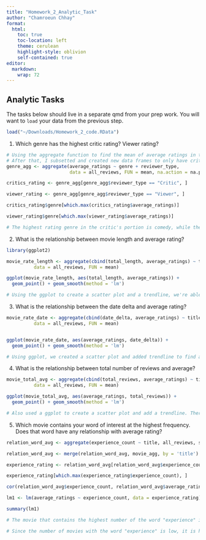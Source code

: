 ```yaml
---
title: "Homework_2_Analytic_Task"
author: "Chamroeun Chhay"
format: 
  html: 
    toc: true
    toc-location: left
    theme: cerulean
    highlight-style: oblivion
    self-contained: true
editor: 
  markdown: 
    wrap: 72
---
```


## Analytic Tasks

The tasks below should live in a separate qmd from your prep work. You will want to `load` your data from the previous step.

```r
load("~/Downloads/Homework_2_code.RData")

```


1.  Which genre has the highest critic rating? Viewer rating?

```r
# Using the aggregate function to find the mean of average ratings in terms of genre and reviewr types. 
# After that, I subsetted and created new data frames to only have critic reviews and viewer reviews.
genre_agg <- aggregate(average_ratings ~ genre + reviewer_type,
                       data = all_reviews, FUN = mean, na.action = na.pass)

critics_rating <- genre_agg[genre_agg$reviewer_type == "Critic", ]

viewer_rating <- genre_agg[genre_agg$reviewer_type == "Viewer", ]

critics_rating$genre[which.max(critics_rating$average_ratings)]

viewer_rating$genre[which.max(viewer_rating$average_ratings)]

# The highest rating genre in the critic's portion is comedy, while the highest rating genre in the viewer rating in the viewer's portion is drama. 

```


2.  What is the relationship between movie length and average rating?


```r
library(ggplot2)

movie_rate_length <- aggregate(cbind(total_length, average_ratings) ~ title, 
          data = all_reviews, FUN = mean)

ggplot(movie_rate_length, aes(total_length, average_ratings)) + 
  geom_point() + geom_smooth(method = 'lm')

# Using the ggplot to create a scatter plot and a trendline, we're able to see that there is not much correlation between the movie length and the average ratings. This makes sense as the length of the movie should not have much of an impact on the quality and viewer's experience. 

```


3.  What is the relationship between the date delta and average rating?

```r
movie_rate_date <- aggregate(cbind(date_delta, average_ratings) ~ title, 
          data = all_reviews, FUN = mean)


ggplot(movie_rate_date, aes(average_ratings, date_delta)) + 
  geom_point() + geom_smooth(method = 'lm')

# Using ggplot, we created a scatter plot and added trendline to find any relationship between the date delta and the average ratings. From the trendline, there seems to be a negative relationship between the two variables. It seems like the longer the date delta is, the lower the ratings would be. This makes sense as more modern viewers might have higher expectations on the quality of the movies. 

```



4.  What is the relationship between total number of reviews and average?

```r
movie_total_avg <- aggregate(cbind(total_reviews, average_ratings) ~ title, 
          data = all_reviews, FUN = mean)

ggplot(movie_total_avg, aes(average_ratings, total_reviews)) + 
  geom_point() + geom_smooth(method = 'lm')

# Also used a ggplot to create a scatter plot and add a trendline. There seems to be a positive relationship between the total number of reviews and the average ratings. The more reviews a movie has, the higher the average rating is. This can be explained as more ratings, the higher chance that there would be viewers giving them high ratings. 

```


5.  Which movie contains your word of interest at the highest frequency. Does that word have any relationship with average rating?

```r

relation_word_avg <- aggregate(experience_count ~ title, all_reviews, sum)

relation_word_avg <- merge(relation_word_avg, movie_agg, by = 'title')

experience_rating <- relation_word_avg[relation_word_avg$experience_count > 0, ]

experience_rating[which.max(experience_rating$experience_count), ]

cor(relation_word_avg$experience_count, relation_word_avg$average_ratings)

lm1 <- lm(average_ratings ~ experience_count, data = experience_rating)

summary(lm1)

# The movie that contains the highest number of the word "experience" is Empire of Shadows with 3 times. 

# Since the number of movies with the word "experience" is low, it is harder to show the relationship between the word and the average ratings. Instead, I used the linear model function to do a linear regression model to see if the word "experience" can be a predictor of the average rating. From the summary of the linear model, it shows that the intercept is significant, but the slope value is not significant. Additionally, the R-squared of the linear regression is .03215. This means that the word "experience" is not a good predictor for the average rating. 


```


